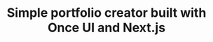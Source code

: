 ---
title: "Simple portfolio creator built with Once UI and Next.js"
publishedAt: "2025-01-30"
images:
  - "/images/projects/project-01/video-01.mp4"
---